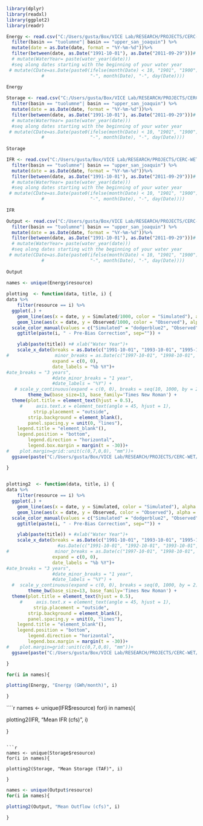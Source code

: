 ```{r}
library(dplyr)
library(readxl)
library(ggplot2)
library(readr)
```


```{r}
Energy <- read.csv("C:/Users/gusta/Box/VICE Lab/RESEARCH/PROJECTS/CERC-WET/Task7_San_Joaquin_Model/pywr_models/calibration/consolidated_results/Previous results/Hydropower_Energy_MWh.csv") %>%
  filter(basin == "tuolumne"| basin == "upper_san_joaquin") %>%
  mutate(date = as.Date(date, format = "%Y-%m-%d"))%>%
  filter(between(date, as.Date("1991-10-01"), as.Date("2011-09-29")))# %>%
  # mutate(WaterYear= paste(water_year(date)))
  #seq along dates starting with the beginning of your water year
 # mutate(CDate=as.Date(paste0(ifelse(month(Date) < 10, "1901", "1900"),
             #                 "-", month(Date), "-", day(Date))))
  
Energy
```

```{r}
Storage <- read.csv("C:/Users/gusta/Box/VICE Lab/RESEARCH/PROJECTS/CERC-WET/Task7_San_Joaquin_Model/pywr_models/calibration/consolidated_results/Previous results/Reservoir_Storage_mcm.csv") %>%
  filter(basin == "tuolumne"| basin == "upper_san_joaquin") %>%
  mutate(date = as.Date(date, format = "%Y-%m-%d"))%>%
  filter(between(date, as.Date("1991-10-01"), as.Date("2011-09-29")))# %>%
  # mutate(WaterYear= paste(water_year(date)))
  #seq along dates starting with the beginning of your water year
 # mutate(CDate=as.Date(paste0(ifelse(month(Date) < 10, "1901", "1900"),
             #                 "-", month(Date), "-", day(Date))))
  
Storage
```

```{r}
IFR <- read.csv("C:/Users/gusta/Box/VICE Lab/RESEARCH/PROJECTS/CERC-WET/Task7_San_Joaquin_Model/pywr_models/calibration/consolidated_results/Previous results/InstreamFlowRequirement_Flow_mcm.csv") %>%
  filter(basin == "tuolumne"| basin == "upper_san_joaquin") %>%
  mutate(date = as.Date(date, format = "%Y-%m-%d"))%>%
  filter(between(date, as.Date("1991-10-01"), as.Date("2011-09-29")))# %>%
  # mutate(WaterYear= paste(water_year(date)))
  #seq along dates starting with the beginning of your water year
 # mutate(CDate=as.Date(paste0(ifelse(month(Date) < 10, "1901", "1900"),
             #                 "-", month(Date), "-", day(Date))))
  
IFR
```

```{r}
Output <- read.csv("C:/Users/gusta/Box/VICE Lab/RESEARCH/PROJECTS/CERC-WET/Task7_San_Joaquin_Model/pywr_models/calibration/consolidated_results/Previous results/Output_Flow_mcm.csv") %>%
  filter(basin == "tuolumne"| basin == "upper_san_joaquin") %>%
  mutate(date = as.Date(date, format = "%Y-%m-%d"))%>%
  filter(between(date, as.Date("1991-10-01"), as.Date("2011-09-29")))# %>%
  # mutate(WaterYear= paste(water_year(date)))
  #seq along dates starting with the beginning of your water year
 # mutate(CDate=as.Date(paste0(ifelse(month(Date) < 10, "1901", "1900"),
             #                 "-", month(Date), "-", day(Date))))
  
Output
```

```{r}
names <- unique(Energy$resource)
  
plotting  <- function(data, title, i) { 
data %>%
    filter(resource == i) %>%
  ggplot(.) + 
    geom_line(aes(x = date, y = Simulated/1000, color = "Simulated"), alpha =0.75)  + 
    geom_line(aes(x = date, y = Observed/1000, color = "Observed"), alpha = 0.75) + 
  scale_color_manual(values = c("Simulated" = "dodgerblue2", "Observed" = "tomato3"))+
    ggtitle(paste(i, " - Pre-Bias Correction", sep="")) + 

    ylab(paste(title)) +# xlab("Water Year")+
    scale_x_date(breaks = as.Date(c("1991-10-01", "1993-10-01", "1995-10-01", "1997-10-01", "1999-10-01", "2001-10-01", "2003-10-01",  "2005-10-01", "2007-10-01", "2009-10-01")),
#                 minor_breaks = as.Date(c("1997-10-01", "1998-10-01", "1999-10-01", "2000-09-01",                                          "2002-10-01", "2003-10-01", "2004-10-01", "2005-09-01",                                          "2007-10-01", "2008-10-01", "2009-10-01", "2010-09-01")), 
                 expand = c(0, 0),
                 date_labels = "%b %Y")+
#ate_breaks = "3 years", 
                 #date_minor_breaks = "1 year", 
                 #date_labels = "%Y") + 
   # scale_y_continuous(expand = c(0, 0), breaks = seq(10, 1000, by = 20), minor_breaks = 5) +
        theme_bw(base_size=13, base_family='Times New Roman') + 
  theme(plot.title = element_text(hjust = 0.5),
     #     axis.text.x = element_text(angle = 45, hjust = 1),
          strip.placement = "outside",
        strip.background = element_blank(),
        panel.spacing.y = unit(0, "lines"),
    legend.title = "element_blank"(),
    legend.position = "bottom",
        legend.direction = "horizontal",
        legend.box.margin = margin(t = -30))+
#    plot.margin=grid::unit(c(0,7,0,0), "mm"))+
  ggsave(paste("C:/Users/gusta/Box/VICE Lab/RESEARCH/PROJECTS/CERC-WET/Task7_San_Joaquin_Model/pywr_models/calibration/figures/timeseries/",i, "_monthly_generation2.png", sep=""), units ="in", width=12, height=4, dpi = 300) 

}
  
```


```{r}
plotting2  <- function(data, title, i) { 
data %>%
    filter(resource == i) %>%
  ggplot(.) + 
    geom_line(aes(x = date, y = Simulated, color = "Simulated"), alpha =0.75)  + 
    geom_line(aes(x = date, y = Observed, color = "Observed"), alpha = 0.75) + 
  scale_color_manual(values = c("Simulated" = "dodgerblue2", "Observed" = "tomato3"))+
    ggtitle(paste(i, " - Pre-Bias Correction", sep="")) + 

    ylab(paste(title)) + #xlab("Water Year")+
    scale_x_date(breaks = as.Date(c("1991-10-01", "1993-10-01", "1995-10-01", "1997-10-01", "1999-10-01", "2001-10-01", "2003-10-01",  "2005-10-01", "2007-10-01", "2009-10-01")),
                   #as.Date(c("1991-10-01", "1992-10-01", "1993-10-01", "1994-10-01", "1995-10-01", "1996-10-01", "2001-10-01", "2006-10-01", "2011-09-01", "1997-10-01", "1998-10-01", "1999-10-01", "2000-09-01", "2002-10-01", "2003-10-01", "2004-10-01", "2005-09-01", "2007-10-01", "2008-10-01", "2010-10-01", "2009-10-01")),
#                 minor_breaks = as.Date(c("1997-10-01", "1998-10-01", "1999-10-01", "2000-09-01",                                          "2002-10-01", "2003-10-01", "2004-10-01", "2005-09-01",                                          "2007-10-01", "2008-10-01", "2009-10-01", "2010-09-01")), 
                 expand = c(0, 0),
                 date_labels = "%b %Y")+
#ate_breaks = "3 years", 
                 #date_minor_breaks = "1 year", 
                 #date_labels = "%Y") + 
  #  scale_y_continuous(expand = c(0, 0), breaks = seq(0, 1000, by = 2)) +
        theme_bw(base_size=13, base_family='Times New Roman') + 
  theme(plot.title = element_text(hjust = 0.5),
     #     axis.text.x = element_text(angle = 45, hjust = 1),
          strip.placement = "outside",
        strip.background = element_blank(),
        panel.spacing.y = unit(0, "lines"),
    legend.title = "element_blank"(),
    legend.position = "bottom",
        legend.direction = "horizontal",
        legend.box.margin = margin(t = -30))+
#    plot.margin=grid::unit(c(0,7,0,0), "mm"))+
  ggsave(paste("C:/Users/gusta/Box/VICE Lab/RESEARCH/PROJECTS/CERC-WET/Task7_San_Joaquin_Model/pywr_models/calibration/figures/timeseries/",i, "_meanmonthly_outflow2.png", sep=""), units ="in", width=12, height=4, dpi = 300) 

}
```


```{r}
for(i in names){

plotting(Energy, "Energy (GWh/month)", i)

}
```

````{r}
names <- unique(IFR$resource)
for(i in names){

plotting2(IFR, "Mean IFR (cfs)", i)

}
```

```{r}

names <- unique(Storage$resource)
for(i in names){

plotting2(Storage, "Mean Storage (TAF)", i)

}
```


```{r}
names <- unique(Output$resource)
for(i in names){

plotting2(Output, "Mean Outflow (cfs)", i)

}



```


```{r}
```

